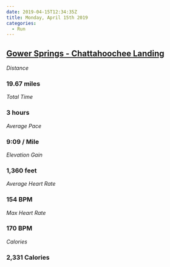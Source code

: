 ```yaml
---
date: 2019-04-15T12:34:35Z
title: Monday, April 15th 2019
categories:
  - Run
---
```

## [Gower Springs - Chattahoochee Landing](https://www.strava.com/activities/2291890337)

_Distance_

### 19.67 miles

_Total Time_

### 3 hours

_Average Pace_

### 9:09 / Mile

_Elevation Gain_

### 1,360 feet

_Average Heart Rate_

### 154 BPM

_Max Heart Rate_

### 170 BPM

_Calories_

### 2,331 Calories